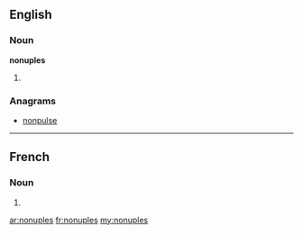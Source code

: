 ==English==

===Noun===
'''nonuples'''

# {{plural of|[[nonuple]]}}

===Anagrams===
* [[nonpulse#English|nonpulse]]

----

==French==

===Noun===
{{infl|fr|plural}} {{m|p}}

# {{plural of|nonuple|lang=fr}}

[[ar:nonuples]]
[[fr:nonuples]]
[[my:nonuples]]